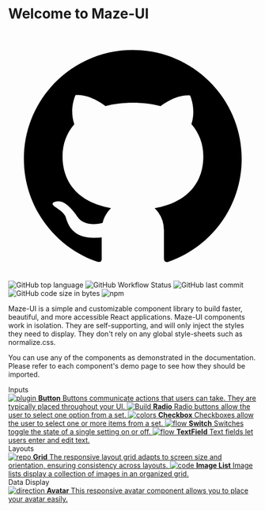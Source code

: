 
<Meta title="Introduction" />

<style>{`
  .header {
    display: flex;
    align-items: center;
    justify-content: space-between;
    margin-bottom: 20px
  }

  .badge {
    display: flex;
    gap: 10px;
    flex-wrap: wrap
  }

  .repoLink {
    width:30px;
    height:30px;
    transition-duration: 0.3s;
    transition-timing-function: ease;
    transition-delay: initial;
    transition-property: initial;
    color: white;
    border-radius:50px;
    padding: 4px;
    line-height: 0;
  }

  .repoLink:hover {
    background-color: rgba(240,240,240,0.5);
    transform: scale(1.2);  
  }

  .subheading {
    --mediumdark: '#999999';
    font-weight: 900;
    font-size: 13px;
    color: #999;
    letter-spacing: 6px;
    line-height: 24px;
    text-transform: uppercase;
    margin-bottom: 12px;
    margin-top: 40px;
  }

  .link-list {
    display: grid;
    grid-template-columns: 1fr;
    /* grid-template-rows: 1fr 1fr; */
    row-gap: 10px;
  }

  @media (min-width: 620px) {
    .link-list {
      row-gap: 20px;
      column-gap: 20px;
      grid-template-columns: 1fr 1fr;
    }
  }

  @media all and (-ms-high-contrast:none) {
  .link-list {
      display: -ms-grid;
      -ms-grid-columns: 1fr 1fr;
      -ms-grid-rows: 1fr 1fr;
    }
  }

  .link-item {
    display: block;
    padding: 20px 30px 20px 15px;
    border: 1px solid #00000010;
    border-radius: 5px;
    transition: background 150ms ease-out, border 150ms ease-out, transform 150ms ease-out;
    color: #333333;
    display: flex;
    align-items: flex-start;
  }

  .link-item:hover {
    border-color: #1EA7FD50;
    transform: translate3d(0, -3px, 0);
    box-shadow: rgba(0, 0, 0, 0.08) 0 3px 10px 0;
  }

  .link-item:active {
    border-color: #1EA7FD;
    transform: translate3d(0, 0, 0);
  }

  .link-item strong {
    font-weight: 700;
    display: block;
    margin-bottom: 2px;
  }
  
  .link-item img {
    height: 40px;
    width: 40px;
    margin-right: 15px;
    flex: none;
  }

  .link-item span {
    font-size: 14px;
    line-height: 20px;
  }

  .tip {
    display: inline-block;
    border-radius: 1em;
    font-size: 11px;
    line-height: 12px;
    font-weight: 700;
    background: #E7FDD8;
    color: #66BF3C;
    padding: 4px 12px;
    margin-right: 10px;
    vertical-align: top;
  }

  .tip-wrapper {
    font-size: 13px;
    line-height: 20px;
    margin-top: 40px;
    margin-bottom: 40px;
  }

  .tip-wrapper code {
    font-size: 12px;
    display: inline-block;
  }

  
`}</style>

<div className="header">
  <h1>Welcome to Maze-UI</h1>

  <a href="https://github.com/Matozz/maze" target="_blank" className="repoLink">
    <svg
      strokeWidth="0"
      viewBox="0 0 1024 1024"
      xmlns="http://www.w3.org/2000/svg"
    >
      <path d="M511.6 76.3C264.3 76.2 64 276.4 64 523.5 64 718.9 189.3 885 363.8 946c23.5 5.9 19.9-10.8 19.9-22.2v-77.5c-135.7 15.9-141.2-73.9-150.3-88.9C215 726 171.5 718 184.5 703c30.9-15.9 62.4 4 98.9 57.9 26.4 39.1 77.9 32.5 104 26 5.7-23.5 17.9-44.5 34.7-60.8-140.6-25.2-199.2-111-199.2-213 0-49.5 16.3-95 48.3-131.7-20.4-60.5 1.9-112.3 4.9-120 58.1-5.2 118.5 41.6 123.2 45.3 33-8.9 70.7-13.6 112.9-13.6 42.4 0 80.2 4.9 113.5 13.9 11.3-8.6 67.3-48.8 121.3-43.9 2.9 7.7 24.7 58.3 5.5 118 32.4 36.8 48.9 82.7 48.9 132.3 0 102.2-59 188.1-200 212.9a127.5 127.5 0 0 1 38.1 91v112.5c.8 9 0 17.9 15 17.9 177.1-59.7 304.6-227 304.6-424.1 0-247.2-200.4-447.3-447.5-447.3z"></path>
    </svg>
  </a>
</div>

<div className="badge">
  <img
    alt="GitHub top language"
    src="https://img.shields.io/github/languages/top/matozz/maze"
  />
  <img
    alt="GitHub Workflow Status"
    src="https://img.shields.io/github/workflow/status/matozz/maze/Node.js%20CI"
  />
  <img
    alt="GitHub last commit"
    src="https://img.shields.io/github/last-commit/matozz/maze"
  />
  <img
    alt="GitHub code size in bytes"
    src="https://img.shields.io/github/languages/code-size/matozz/maze"
  />
  <img alt="npm" src="https://img.shields.io/npm/v/maze-ui" />
</div>

Maze-UI is a simple and customizable component library to build faster, beautiful, and more accessible React applications. Maze-UI components work in isolation. They are self-supporting, and will only inject the styles they need to display. They don't rely on any global style-sheets such as normalize.css.

You can use any of the components as demonstrated in the documentation. Please refer to each component's demo page to see how they should be imported.

<div className="subheading">Inputs</div>

<div className="link-list">
  <a className="link-item" href="../?path=/docs/inputs-button--default">
    <img src={Plugin} alt="plugin" />
    <span>
      <strong>Button</strong>
      Buttons communicate actions that users can take. They are typically placed
      throughout your UI.
    </span>
  </a>
  <a className="link-item" href="../?path=/docs/inputs-radio--default">
    <img src={StackAlt} alt="Build" />
    <span>
      <strong>Radio</strong>
      Radio buttons allow the user to select one option from a set.
    </span>
  </a>
  <a className="link-item" href="../?path=/docs/inputs-checkbox--default">
    <img src={Colors} alt="colors" />
    <span>
      <strong>Checkbox</strong>
      Checkboxes allow the user to select one or more items from a set.
    </span>
  </a>
  <a className="link-item" href="../?path=/docs/inputs-switch--default">
    <img src={Flow} alt="flow" />
    <span>
      <strong>Switch</strong>
      Switches toggle the state of a single setting on or off.
    </span>
  </a>
  <a className="link-item" href="../?path=/docs/inputs-text-field--default">
    <img src={Comments} alt="flow" />
    <span>
      <strong>TextField</strong>
      Text fields let users enter and edit text.
    </span>
  </a>
</div>

<div className="subheading">Layouts</div>

<div className="link-list">
  <a className="link-item" href="../?path=/docs/layouts-grid--default">
    <img src={Repo} alt="repo" />
    <span>
      <strong>Grid</strong>
      The responsive layout grid adapts to screen size and orientation, ensuring
      consistency across layouts.
    </span>
  </a>
  <a className="link-item" href="../?path=/docs/layouts-image-list--default">
    <img src={Code} alt="code" />
    <span>
      <strong>Image List</strong>
      Image lists display a collection of images in an organized grid.
    </span>
  </a>
</div>

<div className="subheading">Data Display</div>

<div className="link-list">
  <a className="link-item" href="../?path=/docs/data-display-avatar--default">
    <img src={Direction} alt="direction" />
    <span>
      <strong>Avatar</strong>
      This responsive avatar component allows you to place your avatar easily.
    </span>
  </a>
</div>

<!-- <div className="tip-wrapper">
  <span className="tip">Tip</span>Edit the Markdown in{" "}
  <code>src/stories/Introduction.stories.mdx</code>
</div> -->

<!-- <a
    className="link-item"
    href="https://storybook.js.org/tutorials/"
    target="_blank"
  >
    <img src={Direction} alt="direction" />
    <span>
      <strong>In-depth guides</strong>
      Best practices from leading teams
    </span>
  </a>
  <a
    className="link-item"
    href="https://github.com/storybookjs/storybook"
    target="_blank"
  >
    <img src={Code} alt="code" />
    <span>
      <strong>GitHub project</strong>
      View the source and add issues
    </span>
  </a>
  <a className="link-item" href="https://discord.gg/storybook" target="_blank">
    <img src={Comments} alt="comments" />
    <span>
      <strong>Discord chat</strong>
      Chat with maintainers and the community
    </span>
  </a> -->
